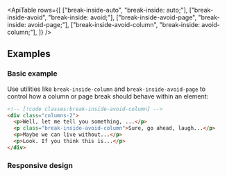 


<ApiTable
  rows={[
    ["break-inside-auto", "break-inside: auto;"],
    ["break-inside-avoid", "break-inside: avoid;"],
    ["break-inside-avoid-page", "break-inside: avoid-page;"],
    ["break-inside-avoid-column", "break-inside: avoid-column;"],
  ]}
/>

## Examples

### Basic example

Use utilities like `break-inside-column` and `break-inside-avoid-page` to control how a column or page break should behave within an element:

```html
<!-- [!code classes:break-inside-avoid-column] -->
<div class="columns-2">
  <p>Well, let me tell you something, ...</p>
  <p class="break-inside-avoid-column">Sure, go ahead, laugh...</p>
  <p>Maybe we can live without...</p>
  <p>Look. If you think this is...</p>
</div>
```

### Responsive design

<ResponsiveDesign property="break-inside" defaultClass="break-inside-avoid-column" featuredClass="break-inside-auto" />



